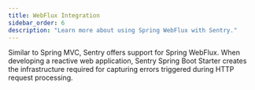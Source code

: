 ```yaml
---
title: WebFlux Integration
sidebar_order: 6
description: "Learn more about using Spring WebFlux with Sentry."
---
```


Similar to Spring MVC, Sentry offers support for Spring WebFlux. When developing a reactive web application, Sentry Spring Boot Starter creates the infrastructure required for capturing errors triggered during HTTP request processing.
